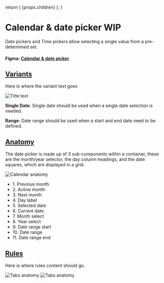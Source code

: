 

  return (
    <Layout
      title="Design"
      sideNav="design"
      editPageRoute="design/components/calendar-date-picker"
      shouldIncludePageIndex
    >
      {props.children}
    </Layout>
  );
}

# Calendar & date picker WIP

<IntroText>
  Date pickers and Time pickers allow selecting a single value from a
  pre-determined set.
</IntroText>

#### Figma: [Calendar & date picker](<https://www.figma.com/file/mTd42WpVg1Ehjl3GImVKNS/%5BPublic%5D-TableKit-Components-(3.0)?node-id=4006%3A52736>)

## [Variants](#variants)

Here is where the variant text goes

![Title text](/static/img/components/date-picker-varients.png 'IMAGEDESCRIPTION')

**Single Date:**
Single date should be used when a single date selection is needed.

**Range:**
Date range should be used when a start and end date need to be defined.

## [Anatomy](website/src/design/components/calendar-date-picker.html#anatomy)

The date picker is made up of 3 sub-components within a container, these are the month/year selector, the day column headings, and the date squares, which are displayed in a grid.

![Calendar anatomy](/static/img/components/anatomy-date-picker.svg 'IMAGEDESCRIPTION')

<ul>
  <li>1. Previous month</li>
  <li>2. Active month</li>
  <li>3. Next month</li>
  <li>4. Day label</li>
  <li>5. Selected date</li>
  <li>6. Current date</li>
  <li>7. Month select</li>
  <li>8. Year select</li>
  <li>9. Date range start</li>
  <li>10. Date range</li>
  <li>11. Date range end</li>
</ul>

## [Rules](website/src/design/components/calendar-date-picker.html#rules)

Here is where rules content should go.

![Tabs anatomy](/static/img/components/placeholder-rules.png 'IMAGEDESCRIPTION') ![Tabs anatomy](/static/img/components/placeholder-rules.png 'IMAGEDESCRIPTION')
